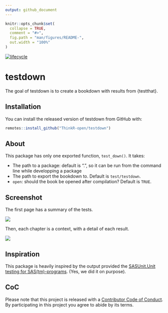 ```yaml
---
output: github_document
---
```


<!-- README.md is generated from README.Rmd. Please edit that file -->

```r
knitr::opts_chunk$set(
  collapse = TRUE,
  comment = "#>",
  fig.path = "man/figures/README-",
  out.width = "100%"
)
```

  [![lifecycle](https://img.shields.io/badge/lifecycle-experimental-orange.svg)](https://www.tidyverse.org/lifecycle/#experimental)


# testdown

The goal of testdown is to create a bookdown with results from {testthat}. 

## Installation

You can install the released version of testdown from GitHub with:

``` r
remotes::install_github("ThinkR-open/testdown")
```

## About

This package has only one exported function, `test_down()`. It takes: 

+ The path to a package: default is ".", so it can be run from the command line while developping a package
+ The path to export the bookdown to. Default is `test/testdown`.
+ `open`: should the book be opened after compilation? Default is `TRUE`. 

## Screenshot

The first page has a summary of the tests. 

![](readmefigs/home.png)

Then, each chapter is a context, with a detail of each result. 

![](readmefigs/context.png)

## Inspiration

This package is heavily inspired by the output provided the [SASUnit.Unit testing for SAS(tm)-programs](https://sourceforge.net/p/sasunit/). (Yes, we did it on purpose).

## CoC

Please note that this project is released with a [Contributor Code of Conduct](CODE_OF_CONDUCT.md).
By participating in this project you agree to abide by its terms.
